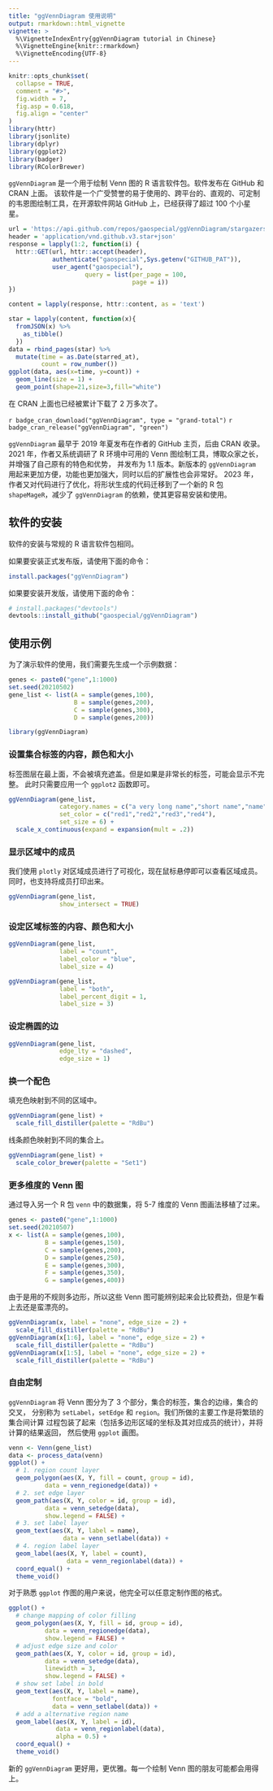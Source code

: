 ```yaml
---
title: "ggVennDiagram 使用说明"
output: rmarkdown::html_vignette
vignette: >
  %\VignetteIndexEntry{ggVennDiagram tutorial in Chinese}
  %\VignetteEngine{knitr::rmarkdown}
  %\VignetteEncoding{UTF-8}
---
```


```r
knitr::opts_chunk$set(
  collapse = TRUE,
  comment = "#>",
  fig.width = 7,
  fig.asp = 0.618,
  fig.align = "center"
)
library(httr)
library(jsonlite)
library(dplyr)
library(ggplot2)
library(badger)
library(RColorBrewer)
```

`ggVennDiagram` 是一个用于绘制 Venn 图的 R 语言软件包。软件发布在 GitHub 和 CRAN 上面。
该软件是一个广受赞誉的易于使用的、跨平台的、直观的、可定制的韦恩图绘制工具，在开源软件网站
GitHub 上，已经获得了超过 100 个小星星。



```r
url = 'https://api.github.com/repos/gaospecial/ggVennDiagram/stargazers'
header = 'application/vnd.github.v3.star+json'
response = lapply(1:2, function(i) {
  httr::GET(url, httr::accept(header), 
            authenticate("gaospecial",Sys.getenv("GITHUB_PAT")),
            user_agent("gaospecial"),
                     query = list(per_page = 100, 
                                  page = i))
})

content = lapply(response, httr::content, as = 'text')

star = lapply(content, function(x){
  fromJSON(x) %>%
    as_tibble()
  })
data = rbind_pages(star) %>%
  mutate(time = as.Date(starred_at),
         count = row_number())
ggplot(data, aes(x=time, y=count)) + 
  geom_line(size = 1) +
  geom_point(shape=21,size=3,fill="white")

```

在 CRAN 上面也已经被累计下载了 2 万多次了。

`r badge_cran_download("ggVennDiagram", type = "grand-total")`
`r badge_cran_release("ggVennDiagram", "green")`



`ggVennDiagram` 最早于 2019 年夏发布在作者的 GitHub 主页，后由 CRAN 收录。
2021 年，作者又系统调研了 R 环境中可用的 Venn 图绘制工具，博取众家之长，并增强了自己原有的特色和优势，
并发布为 1.1 版本。新版本的 `ggVennDiagram` 用起来更加方便，功能也更加强大，同时以后的扩展性也会非常好。
2023 年，作者又对代码进行了优化，将形状生成的代码迁移到了一个新的 R 包 `shapeMageR`，减少了 `ggVennDiagram`
的依赖，使其更容易安装和使用。


## 软件的安装


软件的安装与常规的 R 语言软件包相同。

如果要安装正式发布版，请使用下面的命令：

``` r
install.packages("ggVennDiagram")
```


如果要安装开发版，请使用下面的命令：

``` r
# install.packages("devtools")
devtools::install_github("gaospecial/ggVennDiagram")
```


## 使用示例

为了演示软件的使用，我们需要先生成一个示例数据：

```r
genes <- paste0("gene",1:1000)
set.seed(20210502)
gene_list <- list(A = sample(genes,100),
                  B = sample(genes,200),
                  C = sample(genes,300),
                  D = sample(genes,200))

library(ggVennDiagram)
```


### 设置集合标签的内容，颜色和大小

标签图层在最上面，不会被填充遮盖。但是如果是非常长的标签，可能会显示不完整。
此时只需要应用一个 `ggplot2` 函数即可。

```r
ggVennDiagram(gene_list, 
              category.names = c("a very long name","short name","name","another name"),
              set_color = c("red1","red2","red3","red4"),
              set_size = 6) +
  scale_x_continuous(expand = expansion(mult = .2))

```

### 显示区域中的成员

我们使用 `plotly` 对区域成员进行了可视化，现在鼠标悬停即可以查看区域成员。
同时，也支持将成员打印出来。

```r
ggVennDiagram(gene_list, 
              show_intersect = TRUE)
```

### 设定区域标签的内容、颜色和大小

```r
ggVennDiagram(gene_list, 
              label = "count", 
              label_color = "blue", 
              label_size = 4)
```

```r
ggVennDiagram(gene_list, 
              label = "both", 
              label_percent_digit = 1, 
              label_size = 3)
```

### 设定椭圆的边

```r
ggVennDiagram(gene_list, 
              edge_lty = "dashed", 
              edge_size = 1)
```

### 换一个配色

填充色映射到不同的区域中。

```r
ggVennDiagram(gene_list) + 
  scale_fill_distiller(palette = "RdBu")
```

线条颜色映射到不同的集合上。

```r
ggVennDiagram(gene_list) + 
  scale_color_brewer(palette = "Set1")
```

### 更多维度的 Venn 图

通过导入另一个 R 包 `venn` 中的数据集，将 5-7 维度的 Venn 图画法移植了过来。

```r
genes <- paste0("gene",1:1000)
set.seed(20210507)
x <- list(A = sample(genes,100),
          B = sample(genes,150),
          C = sample(genes,200),
          D = sample(genes,250),
          E = sample(genes,300),
          F = sample(genes,350),
          G = sample(genes,400))
```

由于是用的不规则多边形，所以这些 Venn 图可能辨别起来会比较费劲，但是乍看上去还是蛮漂亮的。

```r
ggVennDiagram(x, label = "none", edge_size = 2) + 
  scale_fill_distiller(palette = "RdBu")
ggVennDiagram(x[1:6], label = "none", edge_size = 2) + 
  scale_fill_distiller(palette = "RdBu")
ggVennDiagram(x[1:5], label = "none", edge_size = 2) + 
  scale_fill_distiller(palette = "RdBu")
```

### 自由定制

`ggVennDiagram` 将 Venn 图分为了 3 个部分，集合的标签，集合的边缘，集合的交叉，
分别称为 `setLabel`，`setEdge` 和 `region`。我们所做的主要工作是将繁琐的集合间计算
过程包装了起来（包括多边形区域的坐标及其对应成员的统计），并将计算的结果返回，
然后使用 `ggplot` 画图。

```r
venn <- Venn(gene_list)
data <- process_data(venn)
ggplot() +
  # 1. region count layer
  geom_polygon(aes(X, Y, fill = count, group = id), 
          data = venn_regionedge(data)) +
  # 2. set edge layer
  geom_path(aes(X, Y, color = id, group = id), 
          data = venn_setedge(data), 
          show.legend = FALSE) +
  # 3. set label layer
  geom_text(aes(X, Y, label = name), 
               data = venn_setlabel(data)) +
  # 4. region label layer
  geom_label(aes(X, Y, label = count), 
                data = venn_regionlabel(data)) +
  coord_equal() +
  theme_void()
```

对于熟悉 `ggplot` 作图的用户来说，他完全可以任意定制作图的格式。

```r
ggplot() +
  # change mapping of color filling
  geom_polygon(aes(X, Y, fill = id, group = id), 
          data = venn_regionedge(data),
          show.legend = FALSE) +
  # adjust edge size and color
  geom_path(aes(X, Y, color = id, group = id), 
          data = venn_setedge(data), 
          linewidth = 3,
          show.legend = FALSE) +
  # show set label in bold
  geom_text(aes(X, Y, label = name), 
            fontface = "bold",
            data = venn_setlabel(data)) +
  # add a alternative region name
  geom_label(aes(X, Y, label = id), 
             data = venn_regionlabel(data),
             alpha = 0.5) +
  coord_equal() +
  theme_void()
```

新的 `ggVennDiagram` 更好用，更优雅。每一个绘制 Venn 图的朋友可能都会用得上。
